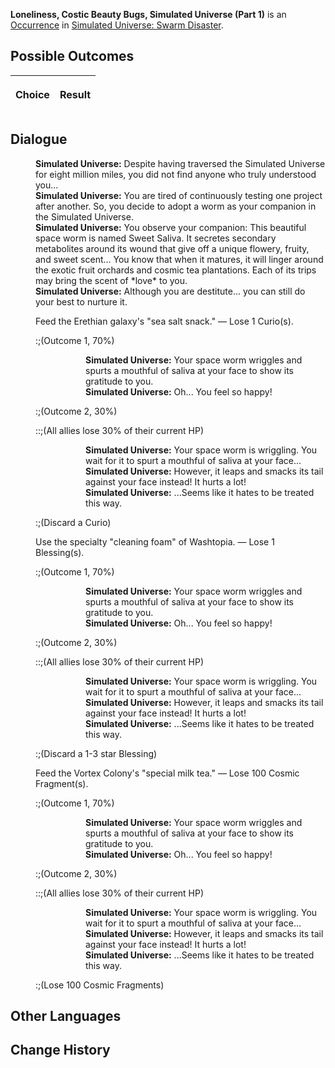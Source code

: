 {{Simulated Universe Event Infobox
|title         = Loneliness, Costic Beauty Bugs, Simulated Universe (Part 1)
|image         = Random Event 2.png
|type          =
|domains_su    = Occurrence
|domains_ext   = 
|domains_swarm = Occurrence
|domains_gng   = 
|requirements  =
|prev          = {{tx}}
|next          = {{tx}}
|indexRewards  =
|characters    = 
}}
'''Loneliness, Costic Beauty Bugs, Simulated Universe (Part 1)''' is an [[Simulated Universe/Occurrence|Occurrence]] in [[Simulated Universe: Swarm Disaster]].

==Possible Outcomes==
{| class="article-table"
!Choice
!Result

|}

<!--
==Gameplay Notes==

-->
==Dialogue==
{{Dialogue Start}}
:'''Simulated Universe:''' Despite having traversed the Simulated Universe for eight million miles, you did not find anyone who truly understood you...
:'''Simulated Universe:''' You are tired of continuously testing one project after another. So, you decide to adopt a worm as your companion in the Simulated Universe.
:'''Simulated Universe:''' You observe your companion: This beautiful space worm is named Sweet Saliva. It secretes secondary metabolites around its wound that give off a unique flowery, fruity, and sweet scent... You know that when it matures, it will linger around the exotic fruit orchards and cosmic tea plantations. Each of its trips may bring the scent of *love* to you.
:'''Simulated Universe:''' Although you are destitute... you can still do your best to nurture it.
:{{DIcon|Star}} Feed the Erethian galaxy's "sea salt snack." &mdash; Lose 1 Curio(s).
::;(Outcome 1, 70%)
::::'''Simulated Universe:''' Your space worm wriggles and spurts a mouthful of saliva at your face to show its gratitude to you.
::::'''Simulated Universe:''' Oh... You feel so happy!
::;(Outcome 2, 30%)
:::;(All allies lose 30% of their current HP)
::::'''Simulated Universe:''' Your space worm is wriggling. You wait for it to spurt a mouthful of saliva at your face...
::::'''Simulated Universe:''' However, it leaps and smacks its tail against your face instead! It hurts a lot!
::::'''Simulated Universe:''' ...Seems like it hates to be treated this way.
::;(Discard a Curio)
:{{DIcon|Star}} Use the specialty "cleaning foam" of Washtopia. &mdash; Lose 1 Blessing(s).
::;(Outcome 1, 70%)
::::'''Simulated Universe:''' Your space worm wriggles and spurts a mouthful of saliva at your face to show its gratitude to you.
::::'''Simulated Universe:''' Oh... You feel so happy!
::;(Outcome 2, 30%)
:::;(All allies lose 30% of their current HP)
::::'''Simulated Universe:''' Your space worm is wriggling. You wait for it to spurt a mouthful of saliva at your face...
::::'''Simulated Universe:''' However, it leaps and smacks its tail against your face instead! It hurts a lot!
::::'''Simulated Universe:''' ...Seems like it hates to be treated this way.
::;(Discard a 1-3 star Blessing)
:{{DIcon|Star}} Feed the Vortex Colony's "special milk tea." &mdash; Lose 100 Cosmic Fragment(s).
::;(Outcome 1, 70%)
::::'''Simulated Universe:''' Your space worm wriggles and spurts a mouthful of saliva at your face to show its gratitude to you.
::::'''Simulated Universe:''' Oh... You feel so happy!
::;(Outcome 2, 30%)
:::;(All allies lose 30% of their current HP)
::::'''Simulated Universe:''' Your space worm is wriggling. You wait for it to spurt a mouthful of saliva at your face...
::::'''Simulated Universe:''' However, it leaps and smacks its tail against your face instead! It hurts a lot!
::::'''Simulated Universe:''' ...Seems like it hates to be treated this way.
::;(Lose 100 Cosmic Fragments)
{{Dialogue End}}

==Other Languages==
{{Other Languages
|en    = Loneliness, Costic Beauty Bugs, Simulated Universe (Part 1)
|zhs   = 孤独，太空美虫，模拟宇宙（其一）
|zht   = 孤獨，太空美蟲，模擬宇宙（其一）
|ja    = 孤独、宇宙の美虫、模擬宇宙（1）
|ko    = 고독, 우주 곤충, 시뮬레이션 우주 (1)
|es    = Soledad, gusanos espaciales y el Universo Simulado I
|fr    = Solitude, insectes merveilleux et Univers simulé (partie 1)
|ru    = Одиночество, космические жуки, Виртуальная вселенная I
|th    = ความโดดเดี่ยว แมลงแสนสวยในอวกาศ และ Simulated Universe (1)
|vi    = Cô Độc, Sâu Không Gian, Vũ Trụ Mô Phỏng 1
|de    = Einsamkeit, Weltraum-Schönheitskäfer, Universum-Simulation (Teil 1)
|id    = Kesepian, Serangga Cantik Luar Angkasa, Simulated Universe (1)
|pt    = Solidão, Insetos da Beleza, Universo Simulado (Parte 1)
}}

==Change History==
{{Change History|1.0}}
